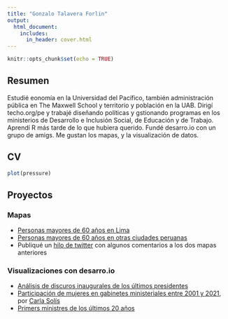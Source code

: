 ```yaml
---
title: "Gonzalo Talavera Forlin"
output: 
  html_document:
    includes:
      in_header: cover.html
---
```


```r
knitr::opts_chunk$set(echo = TRUE)
```

## Resumen

Estudié eonomía en la Universidad del Pacífico, también administración pública en The Maxwell School y territorio y población en la UAB. Dirigí techo.org/pe y trabajé diseñando políticas y gstionando programas en los ministerios de Desarrollo e Inclusión Social, de Educación y de Trabajo. Aprendí R más tarde de lo que hubiera querido. Fundé desarro.io con un grupo de amigs. Me gustan los mapas, y la visualización de datos.

## CV

```r
plot(pressure)
```

## Proyectos

### Mapas  
- [Personas mayores de 60 años en Lima](https://gtalavera.github.io/mayoresde60lima.html)
- [Personas mayores de 60 años en otras ciudades peruanas](https://gtalavera.github.io/mayoresde60ciudades.html)
- Publiqué un [hilo de twitter](https://twitter.com/gonzalotalavera/status/1240100837776666624) con algunos comentarios a los dos mapas anteriores

### Visualizaciones con desarro.io
- [Análisis de discuros inaugurales de los últimos presidentes](https://twitter.com/desarro_io/status/1420530624977416192)
- [Participación de mujeres en gabinetes ministeriales entre 2001 y 2021](https://twitter.com/desarro_io/status/1420980995092791296), por [Carla Solís](https://github.com/ccsuehara)
- [Primers ministres de los últimos 20 años](https://twitter.com/desarro_io/status/1431356523779919874)
